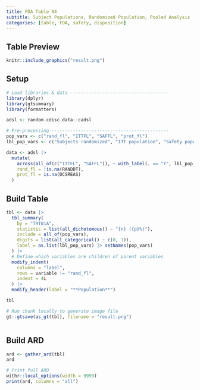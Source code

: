 ```yaml
---
title: FDA Table 04
subtitle: Subject Populations, Randomized Population, Pooled Analysis (or Trial X) 
categories: [table, FDA, safety, disposition]
---
```


::: panel-tabset
## Table Preview

```r
knitr::include_graphics("result.png")
```

## Setup

```r
# Load libraries & data -------------------------------------
library(dplyr)
library(gtsummary)
library(formatters)

adsl <- random.cdisc.data::cadsl

# Pre-processing --------------------------------------------
pop_vars <- c("rand_fl", "ITTFL", "SAFFL", "prot_fl")
lbl_pop_vars <- c("Subjects randomized", "ITT population", "Safety population", "Per-protocol population")

data <- adsl |>
  mutate(
    across(all_of(c("ITTFL", "SAFFL")), ~ with_label(. == "Y", lbl_pop_vars[match(cur_column(), pop_vars)])),
    rand_fl = !is.na(RANDDT),
    prot_fl = is.na(DCSREAS)
  )
```

## Build Table

```r
tbl <- data |>
  tbl_summary(
    by = "TRT01A",
    statistic = list(all_dichotomous() ~ "{n} ({p}%)"),
    include = all_of(pop_vars),
    digits = list(all_categorical() ~ c(0, 1)),
    label = as.list(lbl_pop_vars) |> setNames(pop_vars)
  ) |>
  # Define which variables are children of parent variables
  modify_indent(
    columns = "label",
    rows = variable != "rand_fl",
    indent = 4L
  ) |>
  modify_header(label = "**Population**")

tbl
```

```r
# Run chunk locally to generate image file
gt::gtsave(as_gt(tbl), filename = "result.png")
```

```r
```

## Build ARD

```r
ard <- gather_ard(tbl)
ard
```

```r
# Print full ARD
withr::local_options(width = 9999)
print(ard, columns = "all")
```
:::
